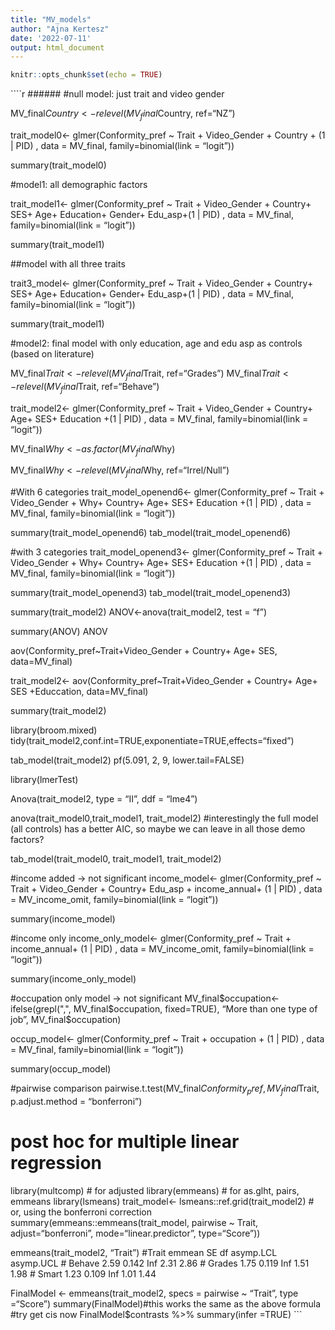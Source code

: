 ```yaml
---
title: "MV_models"
author: "Ajna Kertesz"
date: '2022-07-11'
output: html_document
---
```


```r
knitr::opts_chunk$set(echo = TRUE)
```


````r


######
#null model: just trait and video gender 

MV_final$Country<- relevel(MV_final$Country, ref="NZ")

trait_model0<- glmer(Conformity_pref ~ Trait + Video_Gender + Country + (1 | PID) , data = MV_final, family=binomial(link = "logit"))

summary(trait_model0)

#model1: all demographic factors

trait_model1<- glmer(Conformity_pref ~ Trait + Video_Gender + Country+ SES+  Age+ Education+ Gender+ Edu_asp+(1 | PID) , data = MV_final, family=binomial(link = "logit"))

summary(trait_model1) 

##model with all three traits

trait3_model<- glmer(Conformity_pref ~ Trait + Video_Gender + Country+ SES+  Age+ Education+ Gender+ Edu_asp+(1 | PID) , data = MV_final, family=binomial(link = "logit"))

summary(trait_model1) 

#model2: final model with only education, age and edu asp as controls (based on literature)

MV_final$Trait<- relevel(MV_final$Trait, ref="Grades")
MV_final$Trait<- relevel(MV_final$Trait, ref="Behave")

trait_model2<- glmer(Conformity_pref ~ Trait + Video_Gender + Country+ Age+ SES+ Education +(1 | PID) , data = MV_final, family=binomial(link = "logit"))

MV_final$Why<- as.factor(MV_final$Why)
                         
MV_final$Why<- relevel(MV_final$Why, ref="Irrel/Null")

#With 6 categories
trait_model_openend6<- glmer(Conformity_pref ~ Trait + Video_Gender + Why+ Country+ Age+ SES+ Education +(1 | PID) , data = MV_final, family=binomial(link = "logit"))

summary(trait_model_openend6)
tab_model(trait_model_openend6)


#with 3 categories
trait_model_openend3<- glmer(Conformity_pref ~ Trait + Video_Gender + Why+ Country+ Age+ SES+ Education +(1 | PID) , data = MV_final, family=binomial(link = "logit"))

summary(trait_model_openend3)
tab_model(trait_model_openend3)

summary(trait_model2)
ANOV<-anova(trait_model2, test = "f")

summary(ANOV)
ANOV

aov(Conformity_pref~Trait+Video_Gender + Country+ Age+ SES, data=MV_final)

trait_model2<- aov(Conformity_pref~Trait+Video_Gender + Country+ Age+ SES +Educcation, data=MV_final)

summary(trait_model2)

library(broom.mixed)
tidy(trait_model2,conf.int=TRUE,exponentiate=TRUE,effects="fixed")


tab_model(trait_model2)
pf(5.091, 2, 9, lower.tail=FALSE)

library(lmerTest)


Anova(trait_model2, type = "II", ddf = "lme4")



anova(trait_model0,trait_model1, trait_model2) #interestingly the full model (all controls) has a better AIC, so maybe we can leave in all those demo factors?

tab_model(trait_model0, trait_model1, trait_model2)

#income added -> not significant
income_model<- glmer(Conformity_pref ~ Trait + Video_Gender + Country+ Edu_asp + income_annual+ (1 | PID) , data = MV_income_omit, family=binomial(link = "logit"))

summary(income_model)



#income only
income_only_model<- glmer(Conformity_pref ~ Trait + income_annual+ (1 | PID) , data = MV_income_omit, family=binomial(link = "logit"))

summary(income_only_model)

#occupation only model -> not significant
MV_final$occupation<- ifelse(grepl(",", MV_final$occupation, fixed=TRUE), "More than one type of job", MV_final$occupation)

occup_model<- glmer(Conformity_pref ~ Trait + occupation + (1 | PID) , data = MV_final, family=binomial(link = "logit"))

summary(occup_model)


#pairwise comparison
pairwise.t.test(MV_final$Conformity_pref, MV_final$Trait, p.adjust.method = "bonferroni")

# post hoc for multiple linear regression
library(multcomp) # for adjusted
library(emmeans) # for as.glht, pairs, emmeans
library(lsmeans)
trait_model<- lsmeans::ref.grid(trait_model2)
# or, using the bonferroni correction
summary(emmeans::emmeans(trait_model, pairwise ~ Trait, adjust="bonferroni", mode="linear.predictor", type="Score"))

emmeans(trait_model2, "Trait")
#Trait     emmean    SE  df asymp.LCL asymp.UCL
# Behave   2.59 0.142 Inf      2.31      2.86
# Grades   1.75 0.119 Inf      1.51      1.98
# Smart    1.23 0.109 Inf      1.01      1.44

FinalModel <- emmeans(trait_model2, specs = pairwise ~ "Trait", type ="Score")
summary(FinalModel)#this works the same as the above formula
#try get cis now
FinalModel$contrasts %>%
  summary(infer =TRUE)
```

